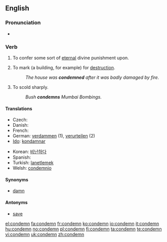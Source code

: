 ==English==

===Pronunciation===
* {{audio|en-us-condemn.ogg|Audio (US)}}

===Verb===
{{en-verb}}

# {{transitive}} To confer some sort of [[eternal]] divine punishment upon.
# {{transitive}} To mark (a building, for example) for [[destruction]].
#: ''The house was '''condemned''' after it was badly damaged by fire.''
# {{transitive}} To scold sharply.
#: ''Bush '''condemns''' Mumbai Bombings.''

====Translations====
{{top}}
* Czech: {{t-|cs|odsoudit}}
* Danish: {{t-|da|fordømme}}
* French: {{t+|fr|condamner}}
* German: [[verdammen]] (1), [[verurteilen]] (2)
* [[Ido]]: [[kondamnar]]
{{mid}}
* Korean: [[비난하다]]
* Spanish: {{t-|es|condenar}}
* Turkish: [[lanetlemek]]
* Welsh: [[condemnio]]
{{bottom}}

====Synonyms====
* [[damn]]

====Antonyms====
* [[save]]

[[el:condemn]]
[[fa:condemn]]
[[fr:condemn]]
[[ko:condemn]]
[[io:condemn]]
[[it:condemn]]
[[hu:condemn]]
[[no:condemn]]
[[pl:condemn]]
[[fi:condemn]]
[[ta:condemn]]
[[te:condemn]]
[[vi:condemn]]
[[uk:condemn]]
[[zh:condemn]]
